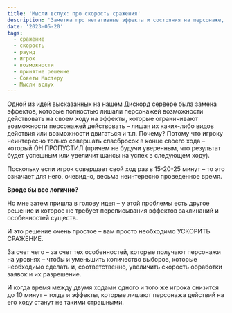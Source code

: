 ```yaml
---
title: 'Мысли вслух: про скорость сражения'
description: 'Заметка про негативные эффекты и состояния на персонаже, их связь с удовлетворенностью игрока и скоростью сражения и предложение по решению этой проблемы'
date: '2023-05-20'
tags:
  - сражение
  - скорость
  - раунд
  - игрок
  - возможности
  - принятие решение
  - Советы Мастеру
  - Мысли вслух
---
```


Одной из идей высказанных на нашем Дискорд сервере была замена эффектов, которые полностью лишали персонажей возможности действовать на своем ходу на эффекты, которые ограничивают возможности персонажей действовать – лишая их каких-либо видов действия или возможности двигаться и т.п.
Почему? Потому что игроку неинтересно только совершать спасбросок в конце своего хода – который ОН ПРОПУСТИЛ (причем не будучи уверенным, что результат будет успешным или увеличит шансы на успех в следующем ходу).

Поскольку если игрок совершает свой ход раз в 15-20-25 минут – то это означает для него, очевидно, весьма неинтересно проведенное время.

**Вроде бы все логично?**

Но мне затем пришла в голову идея – у этой проблемы есть другое решение и которое не требует переписывания эффектов заклинаний и особенностей существ.

И это решение очень простое – вам просто необходимо УСКОРИТЬ СРАЖЕНИЕ.

За счет чего – за счет тех особенностей, которые получают персонажи на уровнях – чтобы и уменьшить количество выборов, которые необходимо сделать и, соответственно, увеличить скорость обработки заявок и их разрешение.

И когда время между двумя ходами одного и того же игрока снизится до 10 минут – тогда и эффекты, которые лишают персонажа действий на его ходу станут не такими страшными.
